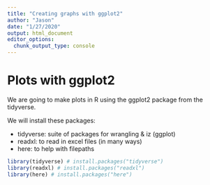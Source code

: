 ```yaml
---
title: "Creating graphs with ggplot2"
author: "Jason"
date: "1/27/2020"
output: html_document
editor_options: 
  chunk_output_type: console
---
```


# Plots with ggplot2

We are going to make plots in R using the ggplot2 package from the tidyverse. 

We will install these packages:

- tidyverse: suite of packages for wrangling & iz (ggplot)
- readxl: to read in excel files (in many ways)
- here: to help with filepaths

```r
library(tidyverse) # install.packages("tidyverse")
library(readxl) # install.packages("readxl")
library(here) # install.packages("here")
```

